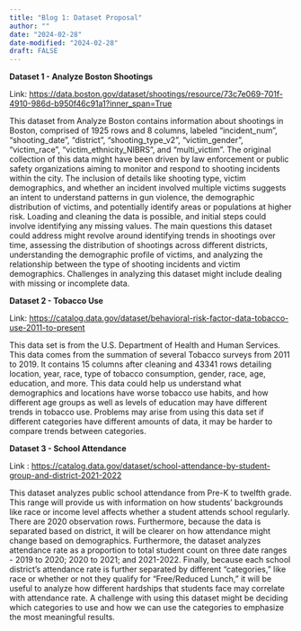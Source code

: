 ```yaml
---
title: "Blog 1: Dataset Proposal"
author: ""
date: "2024-02-28"
date-modified: "2024-02-28"
draft: FALSE
---
```


**Dataset 1 - Analyze Boston Shootings**

Link: <https://data.boston.gov/dataset/shootings/resource/73c7e069-701f-4910-986d-b950f46c91a1?inner_span=True>

This dataset from Analyze Boston contains information about shootings in Boston, comprised of 1925 rows and 8 columns, labeled "incident_num", "shooting_date", "district", "shooting_type_v2", "victim_gender", "victim_race", "victim_ethnicity_NIBRS", and "multi_victim". The original collection of this data might have been driven by law enforcement or public safety organizations aiming to monitor and respond to shooting incidents within the city. The inclusion of details like shooting type, victim demographics, and whether an incident involved multiple victims suggests an intent to understand patterns in gun violence, the demographic distribution of victims, and potentially identify areas or populations at higher risk. Loading and cleaning the data is possible, and initial steps could involve identifying any missing values. The main questions this dataset could address might revolve around identifying trends in shootings over time, assessing the distribution of shootings across different districts, understanding the demographic profile of victims, and analyzing the relationship between the type of shooting incidents and victim demographics. Challenges in analyzing this dataset might include dealing with missing or incomplete data.

**Dataset 2 - Tobacco Use**

Link: <https://catalog.data.gov/dataset/behavioral-risk-factor-data-tobacco-use-2011-to-present>

This data set is from the U.S. Department of Health and Human Services. This data comes from the summation of several Tobacco surveys from 2011 to 2019. It contains 15 columns after cleaning and 43341 rows detailing location, year, race, type of tobacco consumption, gender, race, age, education, and more. This data could help us understand what demographics and locations have worse tobacco use habits, and how different age groups as well as levels of education may have different trends in tobacco use. Problems may arise from using this data set if different categories have different amounts of data, it may be harder to compare trends between categories.

**Dataset 3 - School Attendance**

Link : <https://catalog.data.gov/dataset/school-attendance-by-student-group-and-district-2021-2022>

This dataset analyzes public school attendance from Pre-K to twelfth grade. This range will provide us with information on how students’ backgrounds like race or income level affects whether a student attends school regularly. There are 2020 observation rows. Furthermore, because the data is separated based on district, it will be clearer on how attendance might change based on demographics. Furthermore, the dataset analyzes attendance rate as a proportion to total student count on three date ranges - 2019 to 2020; 2020 to 2021; and 2021-2022. Finally, because each school district’s attendance rate is further separated by different “categories,” like race or whether or not they qualify for “Free/Reduced Lunch,” it will be useful to analyze how different hardships that students face may correlate with attendance rate. A challenge with using this dataset might be deciding which categories to use and how we can use the categories to emphasize the most meaningful results.
